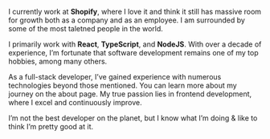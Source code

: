 I currently work at <Icon name="shopify" /> **Shopify**, where I love it and think it still has massive room for growth both as a company and as an employee. I am surrounded by some of the most taletned people in the world.

I primarily work with <Icon name="react" /> **React**, <Icon name="Typescript" /> **TypeScript**, and <Icon name="node-js" /> **NodeJS**. With over a decade of experience, I’m fortunate that software development remains one of my top hobbies, among many others.

As a full-stack developer, I’ve gained experience with numerous technologies beyond those mentioned. You can learn more about my journey on the about page. My true passion lies in frontend development, where I excel and continuously improve.

I’m not the best developer on the planet, but I know what I’m doing & like to think I’m pretty good at it.
